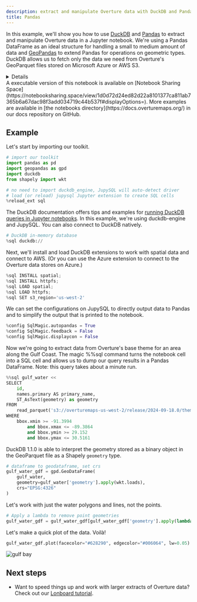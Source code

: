 ```yaml
---
description: extract and manipulate Overture data with DuckDB and Pandas 
title: Pandas
---
```



In this example, we'll show you how to use [DuckDB](https://duckdb.org/) and [Pandas](http://pandas.pydata.org/) to extract and manipulate Overture data in a Jupyter notebook. We're using a Pandas DataFrame as an ideal structure for handling a small to medium amount of data and [GeoPandas](https://geopandas.org/en/stable/index.html) to extend Pandas for operations on geometric types. DuckDB allows us to fetch only the data we need from Overture's GeoParquet files stored on Microsoft Azure or AWS S3.

<details>

    <summary>
    **Installation requirements**
    
    </summary>
To follow along with these examples, you should have [JupyterLab or Jupyter Notebook](https://jupyter.org/) running and the following dependencies installed:

- [Pandas](https://pandas.pydata.org/)
- [GeoPandas](https://geopandas.org/en/stable/index.html)
- [DuckDB](https://duckdb.org/), [DuckDB spatial extension](https://duckdb.org/docs/extensions/spatial.html), and [DuckDB AWS extension](https://duckdb.org/docs/extensions/aws.html) or [DuckDB azure extension](https://duckdb.org/docs/extensions/azure.html).
- [JupySQL](https://jupysql.ploomber.io/en/latest/quick-start.html) (optional)
- [duckdb-engine](https://github.com/Mause/duckdb_engine) (optional)
 
</details>
A executable version of this notebook is available on [Notebook Sharing Space](https://notebooksharing.space/view/1d0d72d24ed82d22a8101377ca811ab7365b6a67dac98f3add034719c44b537f#displayOptions=). More examples are available in [the notebooks directory](https://docs.overturemaps.org/) in our docs repository on GitHub.

## Example

Let's start by importing our toolkit.  

```python
# import our toolkit
import pandas as pd
import geopandas as gpd
import duckdb
from shapely import wkt
```

```python 
# no need to import duckdb_engine, JupySQL will auto-detect driver 
# load (or reload) jupysql Jupyter extension to create SQL cells
%reload_ext sql
```

The DuckDB documentation offers tips and examples for [running DuckDB queries in Jupyter notebooks](https://duckdb.org/docs/guides/python/jupyter.html). In this example, we're using duckdb-engine and JupySQL. You can also connect to DuckDB natively.

```python
# DuckDB in-memory database
%sql duckdb://
```

Next, we'll install and load DuckDB extensions to work with spatial data and connect to AWS. (Or you can use the Azure extension to connect to the Overture data stores on Azure.)

```python
%sql INSTALL spatial;
%sql INSTALL httpfs;
%sql LOAD spatial;
%sql LOAD httpfs;
%sql SET s3_region='us-west-2'
```
 We can set the configurations on JupySQL to directly output data to Pandas and to simplify the output that is printed to the notebook.

```python
%config SqlMagic.autopandas = True
%config SqlMagic.feedback = False
%config SqlMagic.displaycon = False
```

Now we're going to extract data from Overture's base theme for an area along the Gulf Coast. The magic %%sql command turns the notebook cell into a SQL cell and allows us to dump our query results in a Pandas DataFrame. Note: this query takes about a minute run.

```python
%%sql gulf_water <<
SELECT 
    id, 
    names.primary AS primary_name,
    ST_AsText(geometry) as geometry
FROM 
    read_parquet('s3://overturemaps-us-west-2/release/2024-09-18.0/theme=base/type=water/*', filename=true, hive_partitioning=1)
WHERE 
    bbox.xmin >= -91.3994
        and bbox.xmax <= -89.3864
        and bbox.ymin >= 29.152
        and bbox.ymax <= 30.5161
```

DuckDB 1.1.0 is able to interpret the geometry stored as a binary object in the GeoParquet file as a Shapely `geometry` type. 

```python
# dataframe to geodataframe, set crs
gulf_water_gdf = gpd.GeoDataFrame(
    gulf_water,
    geometry=gulf_water['geometry'].apply(wkt.loads),
    crs="EPSG:4326"
)
```
Let's work with just the water polygons and lines, not the points.

```python
# Apply a lambda to remove point geometries
gulf_water_gdf = gulf_water_gdf[gulf_water_gdf['geometry'].apply(lambda x : x.geom_type!='Point' )]
```

Let's make a quick plot of the data. Voilà!

```python
gulf_water_gdf.plot(facecolor="#628290", edgecolor="#006064", lw=0.05)
```

![gulf bay](/img/examples/gulf-water.png)

## Next steps

- Want to speed things up and work with larger extracts of Overture data? Check out our [Lonboard tutorial](../lonboard). 


